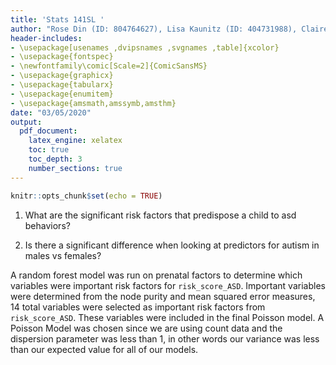```yaml
---
title: 'Stats 141SL '
author: "Rose Din (ID: 804764627), Lisa Kaunitz (ID: 404731988), Claire Markey (ID: 104789928), Allison Ocelo (ID: 404799327), Cristina Sanchez (ID: 805119924), and Kayla Schroeder (ID: 804729436) - Section 1A"
header-includes:
- \usepackage[usenames ,dvipsnames ,svgnames ,table]{xcolor}
- \usepackage{fontspec}
- \newfontfamily\comic[Scale=2]{ComicSansMS}
- \usepackage{graphicx}
- \usepackage{tabularx}
- \usepackage{enumitem}
- \usepackage{amsmath,amssymb,amsthm}
date: "03/05/2020"
output: 
  pdf_document:
    latex_engine: xelatex
    toc: true
    toc_depth: 3
    number_sections: true
---
```


```r
knitr::opts_chunk$set(echo = TRUE)
```
\thispagestyle{empty}
\newpage
\section{Abstract}

\textit{This is my abstract.}

\newpage
\section{Research Questions}

1. What are the significant risk factors that predispose a child to asd behaviors?

2. Is there a significant difference when looking at predictors for autism in males vs females? 

\section{Variables of the Study and how they were Measured}

\begin{center}
\begin{tabular}{ | l | l | p{10cm} |} 
\hline
\multicolumn{3}{|c|}{Data Codebook} \\
\hline
Number & Attribute & Description \\
\hline
\hline
1 & momsdeliveryage & Mother's Age at Delivery.\\ \hline
2 & momsedu & Mother's Education Level.	\\ \hline
3 & delivery & How was your baby delivered? \\ \hline
4 & babymortality & Misscarriages, or infant death at birth \\ \hline
5 & mathealth count & Maternal mental health count\\ \hline
6 & sex & Baby's Gender. 1 = Male, 0 = Female	\\ \hline
7 & tri alcohol & Total number of trimesters alcohol was used.	\\ \hline
8 & tri tabacco & Total number of trimesters tabacco was used. \\ \hline	
9 & tri vaping & Total number of trimesters vaping was used.\\ \hline
10 & tri cannabis & Total number of trimesters cannabis was used.\\ \hline		   
11 & mom trauma & Did the mother experience any extremely stressful event during pregnancy, such as the death of a family member, divorce, homelessness, living in a war zone, or abuse?\\ \hline	
12 & asd1 & Total number of family members with ASD (experiencing other)	
1 = have 1+ family members with ASD, 0 otherwise.\\ \hline		   
13 & szbpfamily1 & Total number of family members with SZ/BP (experiencing other). 
1 = have 1+ family members with SZ/BP, 0 otherwise. \\ \hline	
14 & ddfamily1 &Did any of the following family members have a history of developmental delay while an infant?
1 = have 1+ family members with developmental delay, 0 otherwise\\ \hline	
15 & artmethod 1  & In vitro fertilization (IVF) assisted in conceiving baby.	\\ \hline
16 & whenfever 3 & Mothers fever during Third Trimester (weeks 28-40). \\ \hline
29 & deaf1 & Total number of family members Deaf (experiencing other).
1 = have 1+ family members Deaf, 0 otherwise.\\ \hline	
17 & maternalpregnancyproblems 1 & Were there any of the following interventions, complications, or abnormalities during this pregnancy with baby - Gestational diabetes. \\ \hline
18 & maternalpregnancyproblems 2 & Were there any of the following interventions, complications, or abnormalities during this pregnancy with baby - Infections requiring antibiotics . \\ \hline
19 & maternalpregnancyproblems 3 & Were there any of the following interventions, complications, or abnormalities during this pregnancy with baby - Placenta previa. \\ \hline
20 & maternalpregnancyproblems 4 & Were there any of the following interventions, complications, or abnormalities during this pregnancy with baby - Antidepressants to treat depression. \\ \hline
21 & maternalpregnancyproblems 7 & Were there any of the following interventions, complications, or abnormalities during this pregnancy with baby - Preeclampsia/eclampsia . \\ \hline
22 & maternalpregnancyproblems 8 & Were there any of the following interventions, complications, or abnormalities during this pregnancy with baby -  Anemia. \\ \hline
23 & maternalpregnancyproblems 9 & Were there any of the following interventions, complications, or abnormalities during this pregnancy with baby - Hypertension (high blood pressure). \\ \hline
24 & maternalpregnancyproblems 11 & Were there any of the following interventions, complications, or abnormalities during this pregnancy with baby - Preterm labor. \\ \hline
25 & maternalpregnancyproblems 13 & Were there any of the following interventions, complications, or abnormalities during this pregnancy with baby - Placental abruption. \\ \hline
26 & maternalpregnancyproblems 14 & Were there any of the following interventions, complications, or abnormalities during this pregnancy with baby - Vaginal bleeding. \\ \hline
27 & maternalpregnancyproblems 16 & Were there any of the following interventions, complications, or abnormalities during this pregnancy with baby -  Hyperemesis gravidarum. \\ \hline
28 & risk score ASD & Total number of ASD risk behaviors.  Large number suggests higher risk.\\ 
\hline 
\end{tabular} 
\end{center}


\newpage
\section{Exploratory Data Analysis}

\textit{EDA}

\newpage
\section{Statistical analysis used to answer the research questions}
A random forest model was run on prenatal factors to determine which variables were important risk factors for `risk_score_ASD`. Important variables were determined from the node purity and mean squared error measures, 14 total variables were selected as important risk factors from `risk_score_ASD`. These variables were included in the final Poisson model. A Poisson Model was chosen since we are using count data and the dispersion parameter was less than 1, in other words our variance was less than our expected value for all of our models.
\textit{Text}


\newpage
\section{Summary of results}

\textit{Text}


\newpage
\section{Interpretation of results}

\textit{Text}

\newpage
\section{Interpretation of plots}

\textit{Text}

\newpage
\section{Overall conclusions}

\textit{Text}

\newpage
\section{Challenges of the study}

\textit{Text}

\newpage
\section{Recommendations for the future}

\textit{Text}
